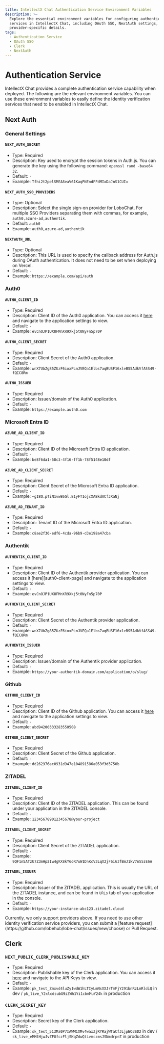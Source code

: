 ```yaml
---
title: IntellectX Chat Authentication Service Environment Variables
description: >-
  Explore the essential environment variables for configuring authentication
  services in IntellectX Chat, including OAuth SSO, NextAuth settings, and
  provider-specific details.
tags:
  - Authentication Service
  - OAuth SSO
  - Clerk
  - NextAuth
---
```


# Authentication Service

IntellectX Chat provides a complete authentication service capability when deployed. The following are the relevant environment variables. You can use these environment variables to easily define the identity verification services that need to be enabled in IntellectX Chat.

## Next Auth

### General Settings

#### `NEXT_AUTH_SECRET`

- Type: Required
- Description: Key used to encrypt the session tokens in Auth.js. You can generate the key using the following command: `openssl rand -base64 32`.
- Default: `-`
- Example: `Tfhi2t2pelSMEA8eaV61KaqPNEndFFdMIxDaJnS1CUI=`

#### `NEXT_AUTH_SSO_PROVIDERS`

- Type: Optional
- Description: Select the single sign-on provider for LoboChat. For multiple SSO Providers separating them with commas, for example, `auth0,azure-ad,authentik`.
- Default: `auth0`
- Example: `auth0,azure-ad,authentik`

#### `NEXTAUTH_URL`

- Type: Optional
- Description: This URL is used to specify the callback address for Auth.js during OAuth authentication. It does not need to be set when deploying on Vercel.
- Default: `-`
- Example: `https://example.com/api/auth`

### Auth0

#### `AUTH0_CLIENT_ID`

- Type: Required
- Description: Client ID of the Auth0 application. You can access it [here](https://manage.auth0.com/dashboard) and navigate to the application settings to view.
- Default: `-`
- Example: `evCnOJP1UX8FMnXR9Xkj5t0NyFn5p70P`

#### `AUTH0_CLIENT_SECRET`

- Type: Required
- Description: Client Secret of the Auth0 application.
- Default: `-`
- Example: `wnX7UbZg85ZUzF6ioxPLnJVEQa1Elbs7aqBUSF16xleBS5AdkVfASS49-fQIC8Rm`

#### `AUTH0_ISSUER`

- Type: Required
- Description: Issuer/domain of the Auth0 application.
- Default: `-`
- Example: `https://example.auth0.com`

### Microsoft Entra ID

#### `AZURE_AD_CLIENT_ID`

- Type: Required
- Description: Client ID of the Microsoft Entra ID application.
- Default: `-`
- Example: `be8f6da1-58c3-4f16-ff1b-78f5148e10df`

#### `AZURE_AD_CLIENT_SECRET`

- Type: Required
- Description: Client Secret of the Microsoft Entra ID application.
- Default: `-`
- Example: `~gI8Q.pTiN1vwB6Gl.E1yFT1ojcXABkdACfJXaNj`

#### `AZURE_AD_TENANT_ID`

- Type: Required
- Description: Tenant ID of the Microsoft Entra ID application.
- Default: `-`
- Example: `c8ae2f36-edf6-4cda-96b9-d3e198a47cba`

### Authentik

#### `AUTHENTIK_CLIENT_ID`

- Type: Required
- Description: Client ID of the Authentik provider application. You can access it [here][auth0-client-page] and navigate to the application settings to view.
- Default: `-`
- Example: `evCnOJP1UX8FMnXR9Xkj5t0NyFn5p70P`

#### `AUTHENTIK_CLIENT_SECRET`

- Type: Required
- Description: Client Secret of the Authentik provider application.
- Default: `-`
- Example: `wnX7UbZg85ZUzF6ioxPLnJVEQa1Elbs7aqBUSF16xleBS5AdkVfASS49-fQIC8Rm`

#### `AUTHENTIK_ISSUER`

- Type: Required
- Description: Issuer/domain of the Authentik provider application.
- Default: `-`
- Example: `https://your-authentik-domain.com/application/o/slug/`

### Github

#### `GITHUB_CLIENT_ID`

- Type: Required
- Description: Client ID of the Github application. You can access it [here](https://github.com/settings/apps) and navigate to the application settings to view.
- Default: `-`
- Example: `abd94200333283550508`

#### `GITHUB_CLIENT_SECRET`

- Type: Required
- Description: Client Secret of the Github application.
- Default: `-`
- Example: `dd262976ac0931d947e104891586a053f3d3750b`

### ZITADEL

#### `ZITADEL_CLIENT_ID`

- Type: Required
- Description: Client ID of the ZITADEL application. This can be found under your application in the ZITADEL console.
- Default: `-`
- Example: `123456789012345678@your-project`

#### `ZITADEL_CLIENT_SECRET`

- Type: Required
- Description: Client Secret of the ZITADEL application.
- Default: `-`
- Example: `9QF1n5ATzU7Z3mHp2Iw4gKX8kY6oR7uW1DnKcV3LqX2jF6iG3fBmJ1kV7nS5zE6A`

#### `ZITADEL_ISSUER`

- Type: Required
- Description: Issuer of the ZITADEL application. This is usually the URL of the ZITADEL instance, and can be found in `URLs` tab of your application in the console.
- Default: `-`
- Example: `https://your-instance-abc123.zitadel.cloud`

<Callout>
  Currently, we only support providers above. If you need to use other identity verification service
  providers, you can submit a [feature
  request](https://github.com/lobehub/lobe-chat/issues/new/choose) or Pull Request.
</Callout>

## Clerk

### `NEXT_PUBLIC_CLERK_PUBLISHABLE_KEY`

- Type: Required
- Description: Publishable key of the Clerk application. You can access it [here](https://dashboard.clerk.com) and navigate to the API Keys to view.
- Default: `-`
- Example: `pk_test_Zmxvd4luZy1wdW1hLTIyLmNsXXJrTmFjY291bnRzLmRldiQ` in dev / `pk_live_Y2xlcdsubG9iZWh1Yi1cbmMuY24k` in production

### `CLERK_SECRET_KEY`

- Type: Required
- Description: Secret key of the Clerk application.
- Default: `-`
- Example: `sk_test_513Ma0P7IAWM1XMv4waxZjRYRajWTaCfJLjpEO3SD2` in dev / `sk_live_eMMlHjwJvZFUfczFljSKqZdwQtLvmczmsJSNmdrpeZ` in production
